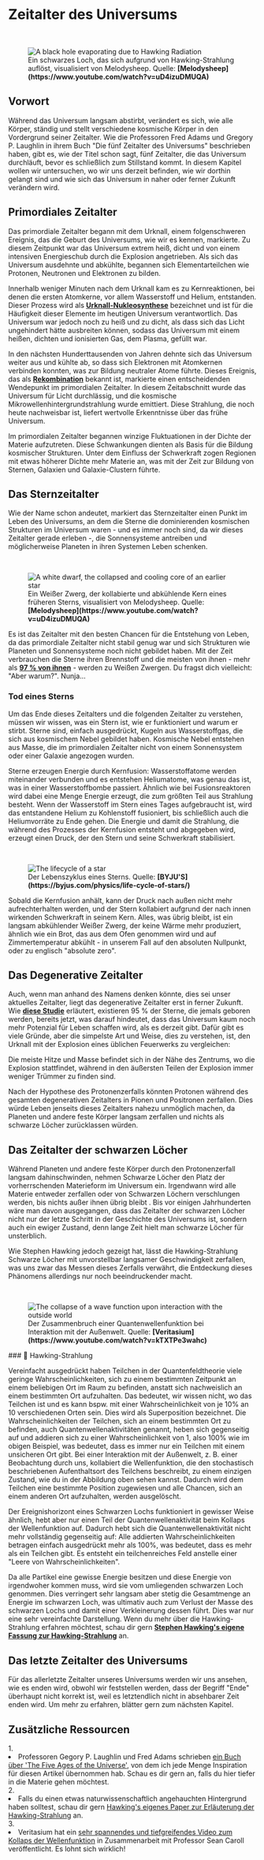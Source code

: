 
# Zeitalter des Universums

<ReadingTime />

<br/>
<figure>
<Image src={require(".//../../../resources/images/blackhole2.png")} alt="A black hole evaporating due to Hawking Radiation" />
<figcaption style={{ color: "rgb(156, 156, 156)", fontSize: "14px", marginTop: "2px" }}>Ein schwarzes Loch, das sich aufgrund von Hawking-Strahlung auflöst, visualisiert von Melodysheep. Quelle: <strong>[Melodysheep](https://www.youtube.com/watch?v=uD4izuDMUQA)</strong></figcaption>
</figure>

## Vorwort
Während das Universum langsam abstirbt, verändert es sich, wie alle Körper, ständig und stellt verschiedene kosmische Körper in den Vordergrund seiner Zeitalter. Wie die Professoren Fred Adams und Gregory P. Laughlin in ihrem Buch "Die fünf Zeitalter des Universums" beschrieben haben, gibt es, wie der Titel schon sagt, fünf Zeitalter, die das Universum durchläuft, bevor es schließlich zum Stillstand kommt. In diesem Kapitel wollen wir untersuchen, wo wir uns derzeit befinden, wie wir dorthin gelangt sind und wie sich das Universum in naher oder ferner Zukunft verändern wird.

## Primordiales Zeitalter
Das primordiale Zeitalter begann mit dem Urknall, einem folgenschweren Ereignis, das die Geburt des Universums, wie wir es kennen, markierte. Zu diesem Zeitpunkt war das Universum extrem heiß, dicht und von einem intensiven Energieschub durch die Explosion angetrieben. Als sich das Universum ausdehnte und abkühlte, begannen sich Elementarteilchen wie Protonen, Neutronen und Elektronen zu bilden.

Innerhalb weniger Minuten nach dem Urknall kam es zu Kernreaktionen, bei denen die ersten Atomkerne, vor allem Wasserstoff und Helium, entstanden. Dieser Prozess wird als <strong>[Urknall-Nukleosynthese](https://en.wikipedia.org/wiki/Big_Bang_nucleosynthesis)</strong> bezeichnet und ist für die Häufigkeit dieser Elemente im heutigen Universum verantwortlich. Das Universum war jedoch noch zu heiß und zu dicht, als dass sich das Licht ungehindert hätte ausbreiten können, sodass das Universum mit einem heißen, dichten und ionisierten Gas, dem Plasma, gefüllt war.

In den nächsten Hunderttausenden von Jahren dehnte sich das Universum weiter aus und kühlte ab, so dass sich Elektronen mit Atomkernen verbinden konnten, was zur Bildung neutraler Atome führte. Dieses Ereignis, das als <strong>[Rekombination](https://en.wikipedia.org/wiki/Recombination_(cosmology))</strong> bekannt ist, markierte einen entscheidenden Wendepunkt im primordialen Zeitalter. In diesem Zeitabschnitt wurde das Universum für Licht durchlässig, und die kosmische Mikrowellenhintergrundstrahlung wurde emittiert. Diese Strahlung, die noch heute nachweisbar ist, liefert wertvolle Erkenntnisse über das frühe Universum.

Im primordialen Zeitalter begannen winzige Fluktuationen in der Dichte der Materie aufzutreten. Diese Schwankungen dienten als Basis für die Bildung kosmischer Strukturen. Unter dem Einfluss der Schwerkraft zogen Regionen mit etwas höherer Dichte mehr Materie an, was mit der Zeit zur Bildung von Sternen, Galaxien und Galaxie-Clustern führte.

## Das Sternzeitalter
Wie der Name schon andeutet, markiert das Sternzeitalter einen Punkt im Leben des Universums, an dem die Sterne die dominierenden kosmischen Strukturen im Universum waren - und es immer noch sind, da wir dieses Zeitalter gerade erleben -, die Sonnensysteme antreiben und möglicherweise Planeten in ihren Systemen Leben schenken.

<br/>
<figure>
<Image src={require(".//../../../resources/images/whitedwarf.png")} alt="A white dwarf, the collapsed and cooling core of an earlier star" />
<figcaption style={{ color: "rgb(156, 156, 156)", fontSize: "14px", marginTop: "2px" }}>Ein Weißer Zwerg, der kollabierte und abkühlende Kern eines früheren Sterns, visualisiert von Melodysheep. Quelle: <strong>[Melodysheep](https://www.youtube.com/watch?v=uD4izuDMUQA)</strong></figcaption>
</figure>

Es ist das Zeitalter mit den besten Chancen für die Entstehung von Leben, da das primordiale Zeitalter nicht stabil genug war und sich Strukturen wie Planeten und Sonnensysteme noch nicht gebildet haben. Mit der Zeit verbrauchen die Sterne ihren Brennstoff und die meisten von ihnen - mehr als <strong>[97 % von ihnen](https://iopscience.iop.org/article/10.1086/319535)</strong> - werden zu Weißen Zwergen. Du fragst dich vielleicht: "Aber warum?". Nunja...

### Tod eines Sterns
Um das Ende dieses Zeitalters und die folgenden Zeitalter zu verstehen, müssen wir wissen, was ein Stern ist, wie er funktioniert und warum er stirbt. Sterne sind, einfach ausgedrückt, Kugeln aus Wasserstoffgas, die sich aus kosmischem Nebel gebildet haben. Kosmische Nebel entstehen aus Masse, die im primordialen Zeitalter nicht von einem Sonnensystem oder einer Galaxie angezogen wurden.

Sterne erzeugen Energie durch Kernfusion: Wasserstoffatome werden miteinander verbunden und es entstehen Heliumatome, was genau das ist, was in einer Wasserstoffbombe passiert. Ähnlich wie bei Fusionsreaktoren wird dabei eine Menge Energie erzeugt, die zum größten Teil aus Strahlung besteht. Wenn der Wasserstoff im Stern eines Tages aufgebraucht ist, wird das entstandene Helium zu Kohlenstoff fusioniert, bis schließlich auch die Heliumvorräte zu Ende gehen. Die Energie und damit die Strahlung, die während des Prozesses der Kernfusion entsteht und abgegeben wird, erzeugt einen Druck, der den Stern und seine Schwerkraft stabilisiert. 

<br/>
<figure>
<Image src={require(".//../../../resources/images/lifecycle.png")} alt="The lifecycle of a star" />
<figcaption style={{ color: "rgb(156, 156, 156)", fontSize: "14px", marginTop: "2px" }}>Der Lebenszyklus eines Sterns. Quelle: <strong>[BYJU'S](https://byjus.com/physics/life-cycle-of-stars/)</strong></figcaption>
</figure>

Sobald die Kernfusion anhält, kann der Druck nach außen nicht mehr aufrechterhalten werden, und der Stern kollabiert aufgrund der nach innen wirkenden Schwerkraft in seinem Kern.  Alles, was übrig bleibt, ist ein langsam abkühlender Weißer Zwerg, der keine Wärme mehr produziert, ähnlich wie ein Brot, das aus dem Ofen genommen wird und auf Zimmertemperatur abkühlt - in unserem Fall auf den absoluten Nullpunkt, oder zu englisch "absolute zero".

## Das Degenerative Zeitalter
Auch, wenn man anhand des Namens denken könnte, dies sei unser aktuelles Zeitalter, liegt das degenerative Zeitalter erst in ferner Zukunft. Wie <strong>[diese Studie](https://www.wired.com/2012/11/universe-making-stars/#:~:text=That%20means%20that%20rate%20at%20which%20new%20stars,universe%20will%20ever%20see%20have%20already%20been%20born)</strong> erläutert, existieren 95 % der Sterne, die jemals geboren werden, bereits jetzt, was darauf hindeutet, dass das Universum kaum noch mehr Potenzial für Leben schaffen wird, als es derzeit gibt. Dafür gibt es viele Gründe, aber die simpelste Art und Weise, dies zu verstehen, ist, den Urknall mit der Explosion eines üblichen Feuerwerks zu vergleichen:

Die meiste Hitze und Masse befindet sich in der Nähe des Zentrums, wo die Explosion stattfindet, während in den äußersten Teilen der Explosion immer weniger Trümmer zu finden sind.

Nach der Hypothese des Protonenzerfalls könnten Protonen während des gesamten degenerativen Zeitalters in Pionen und Positronen zerfallen. Dies würde Leben jenseits dieses Zeitalters nahezu unmöglich machen, da Planeten und andere feste Körper langsam zerfallen und nichts als schwarze Löcher zurücklassen würden.

## Das Zeitalter der schwarzen Löcher
Während Planeten und andere feste Körper durch den Protonenzerfall langsam dahinschwinden, nehmen Schwarze Löcher den Platz der vorherrschenden Materieform im Universum ein. Irgendwann wird alle Materie entweder zerfallen oder von Schwarzen Löchern verschlungen werden, bis nichts außer ihnen übrig bleibt . Bis vor einigen Jahrhunderten wäre man davon ausgegangen, dass das Zeitalter der schwarzen Löcher nicht nur der letzte Schritt in der Geschichte des Universums ist, sondern auch ein ewiger Zustand, denn lange Zeit hielt man schwarze Löcher für unsterblich.

Wie Stephen Hawking jedoch gezeigt hat, lässt die Hawking-Strahlung Schwarze Löcher mit unvorstellbar langsamer Geschwindigkeit zerfallen, was uns zwar das Messen dieses Zerfalls verwährt, die Entdeckung dieses Phänomens allerdings nur noch beeindruckender macht.

<br/>
<figure>
<Image src={require(".//../../../resources/images/wave.png")} alt="The collapse of a wave function upon interaction with the outside world" />
<figcaption style={{ color: "rgb(156, 156, 156)", fontSize: "14px", marginTop: "2px" }}>Der Zusammenbruch einer Quantenwellenfunktion bei Interaktion mit der Außenwelt. Quelle: <strong>[Veritasium](https://www.youtube.com/watch?v=kTXTPe3wahc)</strong></figcaption>
</figure>

<Callout type="info" emoji="">
### 📘 Hawking-Strahlung

Vereinfacht ausgedrückt haben Teilchen in der Quantenfeldtheorie viele geringe Wahrscheinlichkeiten, sich zu einem bestimmten Zeitpunkt an einem beliebigen Ort im Raum zu befinden, anstatt sich nachweislich an einem bestimmten Ort aufzuhalten. Das bedeutet, wir wissen nicht, wo das Teilchen ist und es kann bspw. mit einer Wahrscheinlichkeit von je 10% an 10 verschiedenen Orten sein. Dies wird als Superposition bezeichnet. Die Wahrscheinlichkeiten der Teilchen, sich an einem bestimmten Ort zu befinden, auch Quantenwellenaktivitäten genannt, heben sich gegenseitig auf und addieren sich zu einer Wahrscheinlichkeit von 1, also 100% wie im obigen Beispiel, was bedeutet, dass es immer nur ein Teilchen mit einem unsicheren Ort gibt. Bei einer Interaktion mit der Außenwelt, z. B. einer Beobachtung durch uns, kollabiert die Wellenfunktion, die den stochastisch beschriebenen Aufenthaltsort des Teilchens beschreibt, zu einem einzigen Zustand, wie du in der Abbildung oben sehen kannst. Dadurch wird dem Teilchen eine bestimmte Position zugewiesen und alle Chancen, sich an einem anderen Ort aufzuhalten, werden ausgelöscht. 

Der Ereignishorizont eines Schwarzen Lochs funktioniert in gewisser Weise ähnlich, hebt aber nur einen Teil der Quantenwellenaktivität beim Kollaps der Wellenfunktion auf. Dadurch hebt sich die Quantenwellenaktivität nicht mehr vollständig gegenseitig auf: Alle addierten Wahrscheinlichkeiten betragen einfach ausgedrückt mehr als 100%, was bedeutet, dass es mehr als ein Teilchen gibt. Es entsteht ein teilchenreiches Feld anstelle einer "Leere von Wahrscheinlichkeiten".

Da alle Partikel eine gewisse Energie besitzen und diese Energie von irgendwoher kommen muss, wird sie vom umliegenden schwarzen Loch genommen. Dies verringert sehr langsam aber stetig die Gesamtmenge an Energie im schwarzen Loch, was ultimativ auch zum Verlust der Masse des schwarzen Lochs und damit einer Verkleinerung dessen führt. Dies war nur eine sehr vereinfachte Darstellung. Wenn du mehr über die Hawking-Strahlung erfahren möchtest, schau dir gern <strong>[Stephen Hawking's eigene Fassung zur Hawking-Strahlung](https://www.brainmaster.com/software/pubs/physics/Hawking%20Particle%20Creation.pdf)</strong> an.
<br />
</Callout>

## Das letzte Zeitalter des Universums
Für das allerletzte Zeitalter unseres Universums werden wir uns ansehen, wie es enden wird, obwohl wir feststellen werden, dass der Begriff "Ende" überhaupt nicht korrekt ist, weil es letztendlich nicht in absehbarer Zeit enden wird. Um mehr zu erfahren, blätter gern zum nächsten Kapitel.


<SaveArticleSection article="future-eras"/>

## Zusätzliche Ressourcen
<AdditionalResources>
  <div>
    <span>1. </span><li>Professoren Gegory P. Laughlin und Fred Adams schrieben <a href="https://en.wikipedia.org/wiki/The_Five_Ages_of_the_Universe" target="_blank">ein Buch über 'The Five Ages of the Universe'</a>, von dem ich jede Menge Inspiration für diesen Artikel übernommen hab. Schau es dir gern an, falls du hier tiefer in die Materie gehen möchtest.</li>
  </div>
  <div>
    <span>2. </span><li>Falls du einen etwas naturwissenschaftlich angehauchten Hintergrund haben solltest, schau dir gern <a href="https://www.brainmaster.com/software/pubs/physics/Hawking%20Particle%20Creation.pdf" target="_blank">Hawking's eigenes Paper zur Erläuterung der Hawking-Strahlung</a> an.</li>
  </div>
  <div>
    <span>3. </span><li>Veritasium hat ein <a href="https://www.youtube.com/watch?v=kTXTPe3wahc" target="_blank">sehr spannendes und tiefgreifendes Video zum Kollaps der Wellenfunktion</a> in Zusammenarbeit mit Professor Sean Caroll veröffentlicht. Es lohnt sich wirklich!</li>
  </div>
</AdditionalResources>


<Analytics />